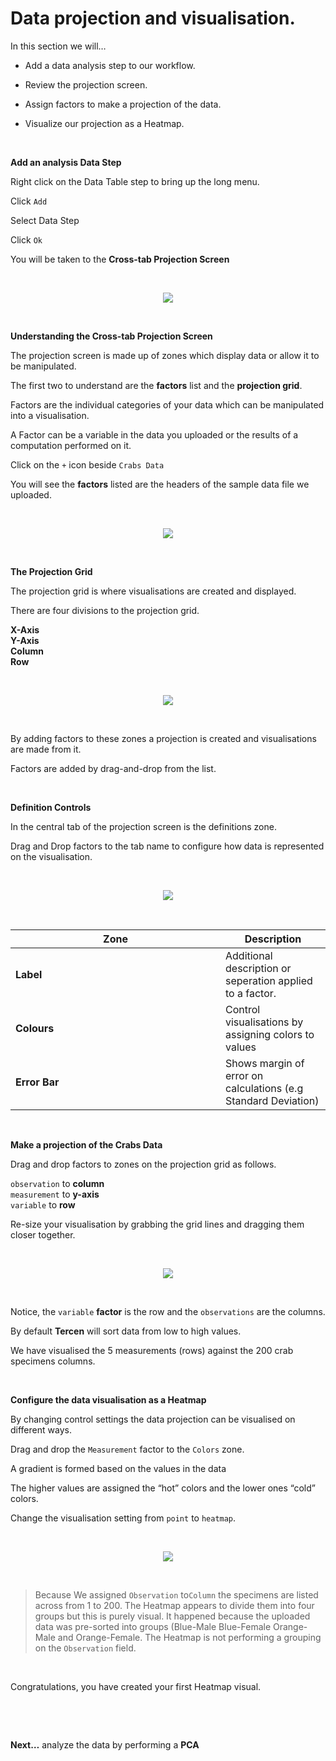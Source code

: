 # Data projection and visualisation.

In this section we will...

* Add a data analysis step to our workflow.

* Review the projection screen.

* Assign factors to make a projection of the data.

* Visualize our projection as a Heatmap.

\

__Add an analysis Data Step__

Right click on the Data Table step to bring up the long menu.

Click `Add`

Select Data Step

Click `Ok`

You will be taken to the __Cross-tab Projection Screen__

\

<center><img src="images/0701_add_data_step.gif"></center>

\

__Understanding the Cross-tab Projection Screen__

The projection screen is made up of zones which display data or allow it to be manipulated.

The first two to understand are the __factors__ list and the __projection grid__.

Factors are the individual categories of your data which can be manipulated into a visualisation. 

A Factor can be a variable in the data you uploaded or the results of a computation performed on it.

Click on the `+` icon beside `Crabs Data`

You will see the __factors__ listed are the headers of the sample data file we uploaded.

\

<center><img src="images/0702_projection_factors.png"></center>

\


__The Projection Grid__

The projection grid is where visualisations are created and displayed.

There are four divisions to the projection grid.

__X-Axis__\
__Y-Axis__\
__Column__\
__Row__\

\

<center><img src="images/0703_projection_grid.png"></center>

\

By adding factors to these zones a projection is created and visualisations are made from it.

Factors are added by drag-and-drop from the list.

\

__Definition Controls__

In the central tab of the projection screen is the definitions zone.

Drag and Drop factors to the tab name to configure how data is represented on the visualisation.

\

<center><img src="images/0704_projection_definition.png"></center>

\

Zone|Description
------|---
__Label__ |Additional description or seperation applied to a factor.
__Colours__|Control visualisations by assigning colors to values
__Error Bar__|Shows margin of error on calculations (e.g Standard Deviation)

\

__Make a projection of the Crabs Data__

Drag and drop factors to zones on the projection grid as follows.

`observation` to __column__\
`measurement` to __y-axis__\
`variable` to __row__\


Re-size your visualisation by grabbing the grid lines and dragging them closer together.

\

<center><img src="images/0705_create_projection.gif"></center>

\

Notice, the `variable` __factor__ is the row and the `observations` are the columns.

By default __Tercen__ will sort data from low to high values.

We have visualised the 5 measurements (rows) against the 200 crab specimens columns.

\

__Configure the data visualisation as a Heatmap__ 

By changing control settings the data projection can be visualised on different ways.

Drag and drop the `Measurement` factor to the `Colors` zone.

A gradient is formed based on the values in the data

The higher values are assigned the "hot" colors and the lower ones "cold" colors.

Change the visualisation setting from `point` to `heatmap`. 

\

<center><img src="images/0706_projection_heatmap.gif"></center>

\

> Because We assigned `Observation` to`Column` the specimens are listed across from 1 to 200.
The Heatmap appears to divide them into four groups but this is purely visual.
It happened because the uploaded data was pre-sorted into groups (Blue-Male Blue-Female Orange-Male and Orange-Female. The Heatmap is not performing a grouping on the `Observation` field.

\

Congratulations, you have created your first Heatmap visual. 

\

\

__Next...__ analyze the data by performing a __PCA__